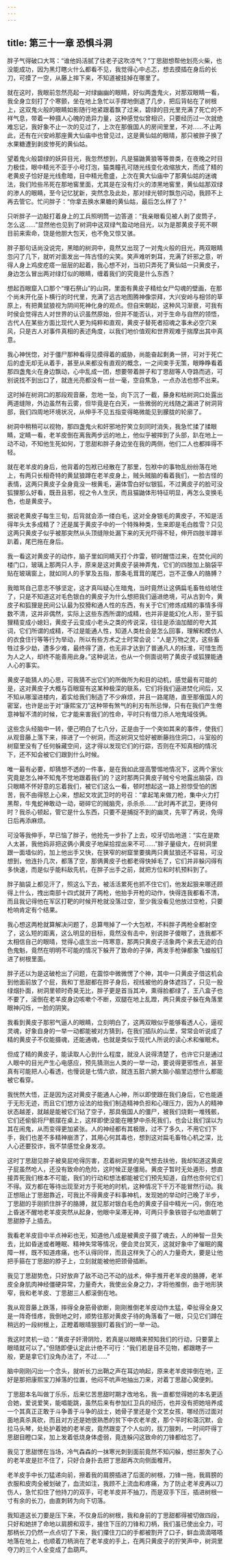 ```yaml
---
---
---
```

title: 第三十一章 恐惧斗洞
---




胖子气得破口大骂：“谁他妈活腻了往老子这吹凉气？”丁思甜想帮他划亮火柴，也没能成功，因为黑灯瞎火什么都看不见，我觉得心中忐忑，想去摸插在身后的长刀，可摸了一空，从藤上摔下来，不知道被挂掉在哪里了。

就在这时，我眼前忽然亮起一对绿幽幽的眼睛，好似两盏鬼火，对那双眼睛一看，我全身立刻打了个寒颤，坐在地上急忙以手撑地倒退了几步，把后背帖在了树根上，这双鬼火般的眼睛如影随行地紧跟着飘了过来，碧绿的目光里充满了死亡的不祥气息，带着一种摄人心魄的诡异力量，这种感觉似曾相识，只要经历过一次就绝难忘记，我好象不止一次的见过了，上次在那俄国人的房间里里，不对……不止两此，还有在兴安岭那座黄大仙庙中也曾见过，这是黄仙姑的眼晴，那只被胖子换了水果糖遭到剥皮惨死的黄仙姑。

望着鬼火般碧绿的妖异目光，我忽然想到，凡是猫鼬黄狼等等兽类，在夜晚之时目力极佳，眼中精光不亚于小号灯泡，猫类瞳孔可随光线变化收缩放大，而成了精的老黄皮子恰好是光线愈暗，目中精光愈盛，上次在黄大仙庙中了那黄仙姑的迷魂法，我们险些吊死在那地窖里面，尤其是在没有灯火的漆黑地窖里，黄仙姑那双绿的渗人的眼睛，至今记忆犹新，突然念及此处，那对绿光顿时飘忽闪动，我顾不上再去管它。忙问胖子：“你拿去换水果糖的黄仙姑，最后怎么样了？”

只听胖子一边敲打着身上的工兵照明筒一边答道：“我亲眼看见被人剥了皮筒子，怎么这……”显然他也见到了树洞中这双绿气盈动地目光，以为是那黄皮子死不瞑目前来索命，饶是他胆大包天，也不免又惊又骇。

胖子那句话尚没说完，黑暗的树洞中，竟然又出现了一对鬼火般的目光，两双眼睛忽闪了几下，就听对面发出一阵古怪的尖笑。笑声难听刺耳，充满了奸邪之意，听得人身上鸡皮疙瘩一层层的起着，我心想不对，当初只弄死了黄仙姑一只黄皮子，身边怎么冒出两对绿灯似的眼睛，缠着我们的究竟是什么东西？

想起百眼窟入口那个“埋石祭山”的山洞，里面有黄皮子精给女尸勾魂的壁画，在那个尚未开化巫卜横行的时代里，充满了远古地图腾神像崇拜，大兴安岭与相邻的草原上，有把黄鼠狼视为阴间死神化身的观点。但自宋朝起，这种风习渐衰，可我有时侯会觉得古人对世界的认识虽然原始，但并不能否认，对于生命与自然的领悟，古代人在某些方面比现代人更为纯粹和直观，黄皮子替死者招魂之事未必空穴来风，只是古人对事件真相的表述角度，以我们地价值观和世界观难于揣摩出其中真意。

我心神恍惚，对于僵尸那种看得见摸得着的威胁，尚能奋起剩勇一拼，可对于死亡后的虚无却无从着手，甚至从来都没有直观的概念，一之间束手无策，眼睁睁看着那四盏鬼火在身边飘动，心中乱成一团，想要带着胖子和丁思甜等人夺路而逃，可别说找不到出口了，就连光亮都没有一丝一毫，空自焦急，一点办法也想不出来。

这时掉在树洞口的那段观音藤，忽地一坠，向下沉了一截，藤身和枯树洞口处露出两道缝隙，外边虽然有云雾，但毕竟是在白天，一些微弱的光线随之漏进了树洞背部，我们四周地环境状况，从伸手不见五指变得略微能见到朦胧的轮廓了。

树洞中稍稍可以视物，那四盏鬼火和奸邪地狞笑立刻同时消失，我急忙揉了揉眼睛，定睛一看，老羊皮倒在离我两步远的地上，他似乎被摔到了头部，趴在地上一动不动，不知他生死如何，丁思甜和胖子身边坐在我的两侧，他们二人也都摔得不轻。

就在老羊皮的身后，他背着的包袱已经散在了那里，包袱中的事物乱纷纷落在地上，有两只长相奇特的黄鼠狼蹲在老羊皮身上，贼头贼脑的看着我们，一脸古怪的表情，这两只黄皮子全身竟没一根黄毛，遍体雪白好似银狐，不过黄皮子的脸可没狐狸那么好看，既丑且邪，视之令人生厌，而且猫鼬体形特征明显，再怎么变换毛色，也是黄皮子。

据说老黄皮子每生三旬，后背就会添一缕白毛，这对全身银毛的黄皮子，不知是活得年头太多成精了？还是属于黄皮子中的一个特殊种类，生来即是毛白胜雪？只见这两只黄皮子似乎被那突然从头顶缝隙处漏下来的天光吓得不轻，伸开四肢半蹲半趴着，尾巴拖在身后。

我一看这对黄皮子的动作，脑子里如同睛天打个炸雷，顿时醒悟过来，在焚化间的楼门口，玻璃上那两只人手，原来是这对黄皮子装神弄鬼，它们的四肢加上脑袋平贴在玻璃窗上，就如同人的手掌及五指，那条毛茸茸的尾巴，岂不正像人的胳膊？

我暗骂自己意志不够坚定，这才真叫疑心生暗鬼，当时竟然让这俩扁毛畜牲给唬住了，只是不知道这对毛色银白的黄皮子为什么想把我们逼进绝境，可从古到今，黄皮子和狐狸是民间公认最为狡猾和通人性的东西，有关于它们修炼成精的事情多得数不清，这并非偶然，实际上这些东西所谓的成精，也并非是能幻化人形，至于狐狸精变成小媳妇，黄皮子云变成小老头之类的传说深，往往是添油加醋的夸大其词，它们所谓的成精，不过是能通人性，知道人类杜会是怎么回事，理解和模仿人的衣食住行等等行为举动，所以有些方术之士时常会说：“人是万物之灵，这些畜牲过多少劫，遭多少难，最终得了道，也无非才达到了普通凡人的标淮，可惜生而为人之人，却终不能善用此身。”这种说法，也从一个侧面说明了黄皮子或狐狸能通人心的事实。

黄皮子能猜人的心思，可我猜不出它们的所做所为和目的动机，感觉最有可能的是，这对黄皮子大概与百眼窟有这某种极深的联系，它们将我们逼进焚化间后，又不知从哪溜进楼内，着实给我们制造了不少麻烦，并且一路尾随，直至那俄国人的密室，也许是出于对“康熙宝刀”这种带有煞气的利刃有所忌惮，只有在我们产生倦意神智不清的时候，它才能来害我们的性命，平时只有借刀杀人地鬼域伎俩。

这些念头经脑中一转，便己明白了七八分，正是由于一个突如其来的事件，使我们从观音藤上落下来，摔进了一个树洞，而这树洞又恰好被断藤挡住洞口，斗室般的树窟里没有了任何躲藏空间，这才得以发现它们的行踪，否则在不知真相的情况下，还不知会被它们跟到什么时候。

唯一最有必要，却猜想不透的一件事，是在我如此提高警惕地情况下，这两个家伙究竟是怎么神不知鬼不觉地跟着我们的？这时那两只黄皮子贼兮兮地露出脑袋，四只眼睛不怀好意的忘着我们，被它们这么一看，顿时想起这一路上担惊受怕的困苦，我不由得怒上心来，想起文攻武卫时的号召：“拿起笔来做刀枪，集中火力打黑帮，牛鬼蛇神敢动一动，砸碎它的贼脑壳，杀杀杀……”此时再不武卫，更待何时？我杀心顿起，管它是什么东西，只要不是捕捉不到的幽灵，先宰了再说，免得日后再添麻烦。

可没等我伸手，早已恼了胖子，他抢先一步扑了上去，咬牙切齿地道：“实在是欺人太甚，我他妈非把这俩小黄皮子地屎拾捏出来不可……”胖子量级大，在树洞里跟一面墙似的，加上他出手又快，在狭窄的树窟里要擒两只黄鼠狼还不容易，可没想到，他连扑几次，都落了空，那俩黄皮子也都老得快掉毛了，它们并非躲闪得有多快速，而是似乎能料敌先机，在胖子出手之前，就把方位和时机预料到了。

胖子脑袋上都见汗了，照这么下去，被活活累死也抓不住它们，他发起狠来哪还顾得上什么，拽出南部十四式就开了两枪，他抬手开枪的动作，快得连我都看不清，而且我记得他在军区打靶的时候开枪就没落过空，至少我没看见他放过空枪，只要枪响肯定有个结果。

我心想这两枪就算解决问题了，总算甩掉了一个大包袱，不料胖子两枪全都射空了，这么短的距离，这么明显的目标，竟然没有击中，别说胖子傻眼了，连我都不太相信自己的眼晴，觉得心底生出一阵寒意，那两只黄皮子活象两个来去无迹的白色鬼魁，竟然在明明不可能的情况下躲开了致命的子弹，两发手枪弹都象飞蝗般钉进了树根里面。

胖子还以为是这破枪出了问题，在震惊中微微愣了个神，其中一只黄皮子借这机会到他面前放了个屁，我和丁思甜都在胖子身后，视线被他的身体遮挡了，只见一股绿烟扑面，树洞里顿时奇臭无比，胖子更是首当其冲，熏得脸都绿了，王八盒子也不要了，滚倒在老羊皮身边咳嗽个不断，双腿在地上乱蹬，两只黄皮子躲在角落里眼神闪烁，一脸的阴笑。

我看到黄皮子那邪气逼人的眼睛，立刻明白了，这两双眼似乎能够看透人心，逼视灵魂，好象自身的一举一动都能被对方猜到，在我们插队的山里，常常会听说成了精的黄皮子不仅能摄魂，还能通魂，也就是类似于现代人所说的读心术和催眠术。

但成了精的黄皮子，能读取人心到什么程度，就没人说得清楚了，也许它只是通过人眼中的目光产生心电感应，预先猜测出人类的一举一动，要说得更邪性点，甚至真有可能把人心看透，也慢说是七情六欲，就连五脏六腑大脑小脑里边想什么都能被它看穿。

我恍然大悟，正是因为这对黄皮子能通人心神，所以即使跟在我们身后，它也能遁于无形无迹，而且它们想方设法的给我们制造精神负担和心理压力，因为人的精神状态越差，就越是能被它们钻了空子，那具俄国人的僵尸，被我们烧剩一堆残骸，它们还偷偷将尸骸摆在桌上，这样即使没能在睡梦中杀死我们，也会让我们误以为其在闹鬼，从而变得更加紧张。人的神经都有其极限，过不了多久，不用它们下手，我们也差不多精神崩溃了，其用心何其毒也，想到这对扁毛畜牲心机之深，比人心还要狡诈，我不禁感觉全身发凉。

这时丁思甜见胖子被臭屁呛得厉害，忍着树洞里的臭气想去扶他，我却知道这黄皮子屁虽然呛人，还没有致命的危险，这时候正是僵局。黄皮子暂时无处遁形，想直接弄死我们根本不可能，我们的行动和想法都能被它们预先知道，自然也奈何它们不得。双方都在等待出现至对方于死地的时机，这种情况下千万不能冒然行动。我正想阻止丁思甜靠近，可我比不得黄皮子料事神机，发现她的举动时己晚了半步，丁思甜的手刚抓住胖子的胳膊，就见那对银白毛色的黄皮子目中精光一闪，倒在地上昏迷不醒地老羊皮突然从起身，他眼中呆滞无神，可两只手象铁钳子似地直朝丁思甜脖子上插去。

我看老羊皮目中半点神彩也无，知道他八成是被黄皮子摄了魂去，人的神智一旦失去，比如昏迷或者睡眠、精神失常等情况，便会灵台冥灭，这就好象中了催眠的魔障一样，既不知道疼痛，也不认得同伴，而且这样失了心的人力量奇大，要是让他把手箍在丁思甜的脖子上，立刻就能被他把颈骨插断。

我见丁思甜势危，只好放弃了敌不动己不动的战术，伸手推开老羊皮的胳膊，老羊皮全身肌肉神经僵硬异常，力量奇大，我使出全身之力，才将他推倒，由于地形狭窄，我和老羊皮、丁思甜三人都滚倒在地。

我从观音藤上跌落，摔得全身筋骨欲断，刚刚推倒老羊皮动作太猛，牵扯得全身又是一阵奇怪疼，我倒地之时，顺势往那对黄皮子待的角落看了一眼，只见它们蹲在稍远的一段树根上，正瞪着眼晴狠狠盯着我们的一举一动。

我这时灵机一动：“黄皮子奸滑阴险，若真是以眼睛来预知我们的行动，只要蒙上眼晴就可以了。”但随即便认定此计绝不可行：“我们若是目不见物，都跟瞎子一般，更是拿它们没角办法了，不过……”

脑中刚刚闪出一个念头，就听长刀出鞘之声在耳边响起，原来老羊皮摔倒在地，正好是那把康熙宝刀掉落的位置，他闷不吭声地抽出刀来，对着丁思甜心窝便刺。

丁思甜本名叫做丁乐乐，后来忆苦思甜时期才改地名，我一直都觉得她的本名更适合她，爱说爱笑，能唱能跳，虽然后来有参加红卫兵的经历，也并没有把她培养成一个其真正正敢于斗争善于斗争的战士，她骨子里还是个文艺女孩，哪经历过面对面地真杀真砍，而且对方还是她很熟悉的贫下中农老羊皮，那个平时和蔼沉默，会拉马头琴，处处护着她的老羊皮，竟然跟变了个人似的，拔刀狠刺，一时间吓得丁思甜目瞪口呆，加上发着低烧身体虚弱，竟连躲闪这致命的刀锋都给忘了。

我见丁思甜愣在当场，冷气森森的一抹寒光刺到面前竟然不知闪躲，想拦那失了心的老羊皮是拦不住了，只好合身扑去把丁思甜再次向侧面椎开。

老羊皮手中长刀猛递向前，擦着我的肩膀插进了后面的树根，刀锋一拖，我肩膀的衣服和皮肉全被划破了，血流如注，我顾不上流血和疼痛，为了防止老羊皮再以刀伤人，急忙扣住了他持刀的双手，可老羊皮并不抽刀，而是双手下压，插进树根一寸有余的长刀，由直刺转为向下切落。

我知道这长刀要是压下来，不仅身后的树根，我和身前的丁思甜都得被切做四段，只好和她拼了命地以肩膀和双手，接住下压的刀锋和刀柄，我们虽已使出全力，可那柄长刀仍然一点点切了下来，我们攥住刀口的手都被割开了口子，鲜血滴滴嗒嗒地落在地上，也顺着刀柄淌在了老羊皮的手上，在两只黄皮子的狞笑声中，树洞里夺刀的三个人全变成了血葫芦。